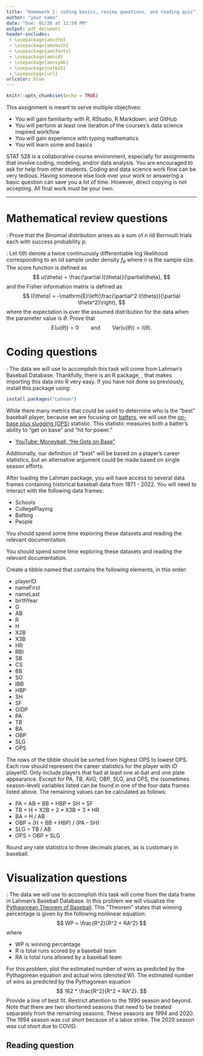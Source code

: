 ```yaml
---
title: "Homework 1: coding basics, review questions, and reading quiz"
author: "your name"
date: "Due: 01/26 at 11:59 PM"
output: pdf_document
header-includes: 
 - \usepackage{amsthm}
 - \usepackage{amsmath}
 - \usepackage{amsfonts}
 - \usepackage{amscd}
 - \usepackage{amssymb}
 - \usepackage{natbib}
 - \usepackage{url}
urlcolor: blue  
---
```


\allowdisplaybreaks

\newcommand{\Var}{\mathrm{Var}}
\newcommand{\Prob}{\mathbb{P}}
\newcommand{\E}{\mathrm{E}}
\newcommand{\R}{\mathbb{R}}
\newcommand{\inner}[1]{\langle #1 \rangle}
\newcommand{\yobs}{y_{\text{obs}}}

```r
knitr::opts_chunk$set(echo = TRUE)
```


This assignment is meant to serve multiple objectives:

 - You will gain familiarity with R, RStudio, R Markdown, and GitHub
 - You will perform at least one iteration of the courses's data science inspired workflow
 - You will gain experience with typing mathematics
 - You will learn some \texttt{dplyr} and \texttt{ggplot2} basics

STAT 528 is a collaborative course environment, especially for assignments that involve coding, modeling, and/or data analysis. You are encouraged to ask for help from other students. Coding and data science work flow can be very tedious. Having someone else look over your work or answering a basic question can save you a lot of time. However, direct copying is not accepting. All final work must be your own.



***

# Mathematical review questions

\noindent{\bf Problem 1}: Prove that the Binomial distribution arises as a sum of $n$ iid Bernoulli trials each with success probability $p$. 

\vspace*{1cm}

\noindent{\bf Problem 2}: Let $l(\theta)$ denote a twice continuously differentiable log likelihood corresponding to an iid sample under density $f_\theta$ where $n$ is the sample size. The score function is defined as
$$
  u(\theta) = \frac{\partial l(\theta)}{\partial\theta},
$$
and the Fisher information matrix is defined as
$$
  I(\theta) = -\E\left(\frac{\partial^2 l(\theta)}{\partial \theta^2}\right),
$$
where the expectation is over the assumed distribution for the data when the parameter value is $\theta$. Prove that
$$
  \E(u(\theta)) = 0 \qquad \text{and} \qquad \Var(u(\theta)) = I(\theta).
$$


# Coding questions 

\noindent{\bf Problem 3}: The data we will use to accomplish this task will come from Lahman’s Baseball Database. Thankfully, there is an R package, \texttt{Lahman}, that makes importing this data into R very easy. If you have not done so previously, install this package using:

```r
install.packages("Lahman")
```

While there many metrics that could be used to determine who is the "best" baseball player, because we are focusing on [batters](https://en.m.wikipedia.org/wiki/Batting_(baseball)), we will use the [on-base plus slugging (OPS)](https://en.m.wikipedia.org/wiki/On-base_plus_slugging) statistic. This statistic measures both a batter's ability to "get on base" and "hit for power."

 - [YouTube: Moneyball, "He Gets on Base"](https://www.youtube.com/watch?v=3MjxoaynCmk)

Additionally, our definition of "best" will be based on a player's career statistics, but an alternative argument could be made based on single season efforts.

After loading the Lahman package, you will have access to several data frames containing historical baseball data from 1871 - 2022. You will need to interact with the following data frames: 

- Schools
- CollegePlaying
- Batting
- People

You should spend some time exploring these datasets and reading the relevant documentation.

You should spend some time exploring these datasets and reading the relevant documentation.

Create a tibble named \texttt{illini\_mlb\_batters} that contains the following elements, in this order:

 - playerID
 - nameFirst
 - nameLast
 - birthYear
 - G
 - AB
 - R
 - H
 - X2B
 - X3B
 - HR
 - RBI
 - SB
 - CS
 - BB
 - SO
 - IBB
 - HBP
 - SH
 - SF
 - GIDP
 - PA
 - TB
 - BA
 - OBP
 - SLG
 - OPS

The rows of the tibble should be sorted from highest OPS to lowest OPS. Each row should represent the career statistics for the player with ID playerID. Only include players that had at least one at-bat and one plate appearance. Except for PA, TB, AVG, OBP, SLG, and OPS, the (sometimes season-level) variables listed can be found in one of the four data frames listed above. The remaining values can be calculated as follows:

- PA = AB + BB + HBP + SH + SF 
- TB = H + X2B + 2 * X3B + 3 * HR 
- BA = H / AB 
- OBP = (H + BB + HBP) / (PA - SH) 
- SLG = TB / AB 
- OPS = OBP + SLG

Round any rate statistics to three decimals places, as is customary in baseball.


# Visualization questions 

\noindent{\bf Problem 4}:  The data we will use to accomplish this task will come from the \texttt{Teams} data frame in Lahman’s Baseball Database. In this problem we will visualize the [Pythagorean Theorem of Baseball](https://www.baseball-reference.com/bullpen/Pythagorean_Theorem_of_Baseball). This "Theorem" states that winning percentage is given by the following nonlinear equation:
$$
  WP = \frac{R^2}{R^2 + RA^2}
$$
where 

 - WP is winning percentage 
 - R is total runs scored by a baseball team
 - RA is total runs allowed by a baseball team

For this problem, plot the estimated number of wins as predicted by the Pythagorean equation and actual wins (denoted W). The estimated number of wins as predicted by the Pythagorean equation
$$
  162 * \frac{R^2}{R^2 + RA^2}.
$$
Provide a line of best fit. Restrict attention to the 1990 season and beyond. Note that there are two shortened seasons that need to be treated separately from the remaining seasons. These seasons are 1994 and 2020. The 1994 season was cut short because of a labor strike. The 2020 season was cut short due to COVID.


## Reading question 







